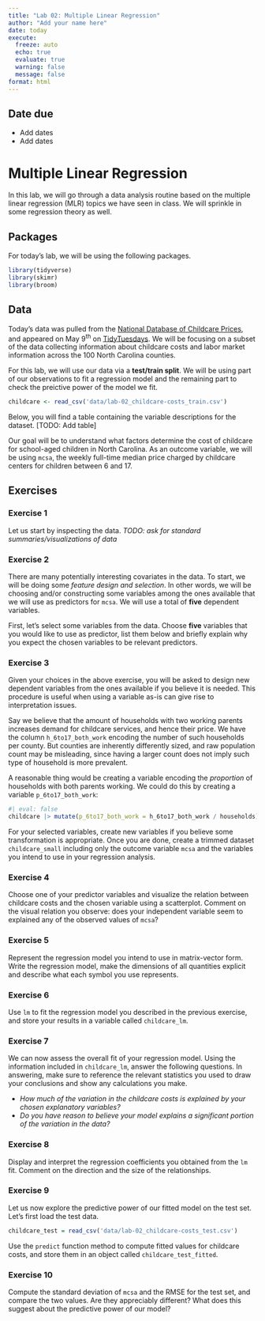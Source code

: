 ```yaml
---
title: "Lab 02: Multiple Linear Regression"
author: "Add your name here"
date: today
execute:
  freeze: auto
  echo: true
  evaluate: true
  warning: false
  message: false
format: html
---
```


::: callout-important
## Date due

-   Add dates
-   Add dates
:::

# Multiple Linear Regression

In this lab, we will go through a data analysis routine based on the multiple linear regression (MLR) topics we have seen in class. We will sprinkle in some regression theory as well.

## Packages

For today's lab, we will be using the following packages.

```r
library(tidyverse)
library(skimr)
library(broom)
```

## Data

Today's data was pulled from the [National Database of Childcare Prices](https://www.dol.gov/agencies/wb/topics/featured-childcare), and appeared on May 9^th^ on [TidyTuesdays](https://github.com/rfordatascience/tidytuesday/tree/master/data/2023/2023-05-09). We will be focusing on a subset of the data collecting information about childcare costs and labor market information across the 100 North Carolina counties.

For this lab, we will use our data via a **test/train split**. We will be using part of our observations to fit a regression model and the remaining part to check the preictive power of the model we fit.

```r
childcare <- read_csv('data/lab-02_childcare-costs_train.csv')
```

Below, you will find a table containing the variable descriptions for the dataset. \[TODO: Add table\]

Our goal will be to understand what factors determine the cost of childcare for school-aged children in North Carolina. As an outcome variable, we will be using `mcsa`, the weekly full-time median price charged by childcare centers for children between 6 and 17.

## Exercises

### Exercise 1

Let us start by inspecting the data. *TODO: ask for standard summaries/visualizations of data*

### Exercise 2

There are many potentially interesting covariates in the data. To start, we will be doing some *feature design and selection*. In other words, we will be choosing and/or constructing some variables among the ones available that we will use as predictors for `mcsa`. We will use a total of **five** dependent variables.

First, let's select some variables from the data. Choose **five** variables that you would like to use as predictor, list them below and briefly explain why you expect the chosen variables to be relevant predictors.

### Exercise 3

Given your choices in the above exercise, you will be asked to design new dependent variables from the ones available if you believe it is needed. This procedure is useful when using a variable as-is can give rise to interpretation issues.

::: {.callout-tip title="Example"}
Say we believe that the amount of households with two working parents increases demand for childcare services, and hence their price. We have the column `h_6to17_both_work` encoding the number of such households per county. But counties are inherently differently sized, and raw population count may be misleading, since having a larger count does not imply such type of household is more prevalent.

A reasonable thing would be creating a variable encoding the *proportion* of households with both parents working. We could do this by creating a variable `p_6to17_both_work`:

```r
#| eval: false
childcare |> mutate(p_6to17_both_work = h_6to17_both_work / households)
```
:::

For your selected variables, create new variables if you believe some transformation is appropriate. Once you are done, create a trimmed dataset `childcare_small` including only the outcome variable `mcsa` and the variables you intend to use in your regression analysis.

### Exercise 4

Choose one of your predictor variables and visualize the relation between childcare costs and the chosen variable using a scatterplot. Comment on the visual relation you observe: does your independent variable seem to explained any of the observed values of `mcsa`?

### Exercise 5

Represent the regression model you intend to use in matrix-vector form. Write the regression model, make the dimensions of all quantities explicit and describe what each symbol you use represents.

### Exercise 6

Use `lm` to fit the regression model you described in the previous exercise, and store your results in a variable called `childcare_lm`.

### Exercise 7

We can now assess the overall fit of your regression model. Using the information included in `childcare_lm`, answer the following questions. In answering, make sure to reference the relevant statistics you used to draw your conclusions and show any calculations you make.

-   *How much of the variation in the childcare costs is explained by your chosen explanatory variables?*
-   *Do you have reason to believe your model explains a significant portion of the variation in the data?*

### Exercise 8

Display and interpret the regression coefficients you obtained from the `lm` fit. Comment on the direction and the size of the relationships.

### Exercise 9

Let us now explore the predictive power of our fitted model on the test set. Let's first load the test data.

```r
childcare_test = read_csv('data/lab-02_childcare-costs_test.csv')
```

Use the `predict` function method to compute fitted values for childcare costs, and store them in an object called `childcare_test_fitted`.

### Exercise 10

Compute the standard deviation of `mcsa` and the RMSE for the test set, and compare the two values. Are they appreciably different? What does this suggest about the predictive power of our model?
